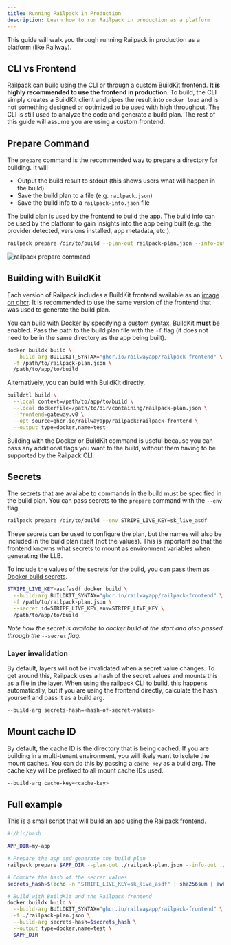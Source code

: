 ```yaml
---
title: Running Railpack in Production
description: Learn how to run Railpack in production as a platform
---
```


This guide will walk you through running Railpack in production as a platform
(like Railway).

## CLI vs Frontend

Railpack can build using the CLI or through a custom BuildKit frontend. **It is
highly recommended to use the frontend in production**. To build, the CLI simply
creates a BuildKit client and pipes the result into `docker load` and is not
something designed or optimized to be used with high throughput. The CLI is
still used to analyze the code and generate a build plan. The rest of this guide
will assume you are using a custom frontend.

## Prepare Command

The `prepare` command is the recommended way to prepare a directory for
building. It will

- Output the build result to stdout (this shows users what will happen in the
  build)
- Save the build plan to a file (e.g. `railpack.json`)
- Save the build info to a `railpack-info.json` file

The build plan is used by the frontend to build the app. The build info can be
used by the platform to gain insights into the app being built (e.g. the
provider detected, versions installed, app metadata, etc.).

```sh
railpack prepare /dir/to/build --plan-out railpack-plan.json --info-out railpack-info.json
```

![railpack prepare command](../images/railpack-prepare.png)

## Building with BuildKit

Each version of Railpack includes a BuildKit frontend available as an [image on
ghcr](https://github.com/railwayapp/railpack/pkgs/container/railpack-frontend).
It is recommended to use the same version of the frontend that was used to
generate the build plan.

You can build with Docker by specifying a [custom
syntax](https://docs.docker.com/build/buildkit/frontend/). BuildKit **must** be
enabled. Pass the path to the build plan file with the `-f` flag (it does not
need to be in the same directory as the app being built).

```sh
docker buildx build \
  --build-arg BUILDKIT_SYNTAX="ghcr.io/railwayapp/railpack-frontend" \
  -f /path/to/railpack-plan.json \
  /path/to/app/to/build
```

Alternatively, you can build with BuildKit directly.

```sh
buildctl build \
  --local context=/path/to/app/to/build \
  --local dockerfile=/path/to/dir/containing/railpack-plan.json \
  --frontend=gateway.v0 \
  --opt source=ghcr.io/railwayapp/railpack:railpack-frontend \
  --output type=docker,name=test
```

Building with the Docker or BuildKit command is useful because you can pass any
additional flags you want to the build, without them having to be supported by
the Railpack CLI.

## Secrets

The secrets that are availabe to commands in the build must be specified in the
build plan. You can pass secrets to the `prepare` command with the `--env` flag.

```sh
railpack prepare /dir/to/build --env STRIPE_LIVE_KEY=sk_live_asdf
```

These secrets can be used to configure the plan, but the names will also be
included in the build plan itself (not the values). This is important so that
the frontend knowns what secrets to mount as environment variables when
generating the LLB.

To include the values of the secrets for the build, you can pass them as [Docker
build secrets](https://docs.docker.com/build/building/secrets/).

```sh
STRIPE_LIVE_KEY=asdfasdf docker build \
  --build-arg BUILDKIT_SYNTAX="ghcr.io/railwayapp/railpack-frontend" \
  -f /path/to/railpack-plan.json \
  --secret id=STRIPE_LIVE_KEY,env=STRIPE_LIVE_KEY \
  /path/to/app/to/build
```

_Note how the secret is availabe to docker build at the start and also passed
through the `--secret` flag._

### Layer invalidation

By default, layers will not be invalidated when a secret value changes. To get
around this, Railpack uses a hash of the secret values and mounts this as a file
in the layer. When using the railpack CLI to build, this happens automatically,
but if you are using the frontend directly, calculate the hash yourself and pass
it as a build arg.

```sh
--build-arg secrets-hash=<hash-of-secret-values>
```

## Mount cache ID

By default, the cache ID is the directory that is being cached. If you are
building in a multi-tenant environment, you will likely want to isolate the
mount caches. You can do this by passing a `cache-key` as a build arg. The cache
key will be prefixed to all mount cache IDs used.

```sh
--build-arg cache-key=<cache-key>
```

## Full example

This is a small script that will build an app using the Railpack frontend.

```sh
#!/bin/bash

APP_DIR=my-app

# Prepare the app and generate the build plan
railpack prepare $APP_DIR --plan-out ./railpack-plan.json --info-out ./railpack-info.json

# Compute the hash of the secret values
secrets_hash=$(echo -n "STRIPE_LIVE_KEY=sk_live_asdf" | sha256sum | awk '{print $1}')

# Build with BuildKit and the Railpack frontend
docker buildx build \
  --build-arg BUILDKIT_SYNTAX="ghcr.io/railwayapp/railpack-frontend" \
  -f ./railpack-plan.json \
  --build-arg secrets-hash=$secrets_hash \
  --output type=docker,name=test \
  $APP_DIR
```
